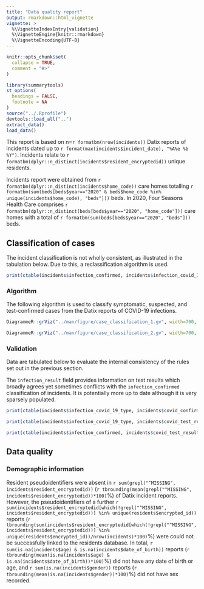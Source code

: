 ```yaml
---
title: "Data quality report"
output: rmarkdown::html_vignette
vignette: >
  %\VignetteIndexEntry{validation}
  %\VignetteEngine{knitr::rmarkdown}
  %\VignetteEncoding{UTF-8}
---
```


```r
knitr::opts_chunk$set(
  collapse = TRUE,
  comment = "#>"
)
```

```r
library(summarytools)
st_options(
  headings = FALSE,
  footnote = NA
)
source("../.Rprofile")
devtools::load_all("..")
extract_data()
load_data()
```


This report is based on n=`r formatbm(nrow(incidents))` Datix reports of incidents dated up to `r format(max(incidents$incident_date), "%A%e %b %Y")`. Incidents relate to `r formatbm(dplyr::n_distinct(incidents$resident_encryptedid))` unique residents. 

Incidents report were obtained from `r formatbm(dplyr::n_distinct(incidents$home_code))` care homes totalling `r formatbm(sum(beds[beds$year=="2020" & beds$home_code %in% unique(incidents$home_code), "beds"]))` beds. In 2020, Four Seasons Health Care comprises `r formatbm(dplyr::n_distinct(beds[beds$year=="2020", "home_code"]))` care homes with a total of `r formatbm(sum(beds[beds$year=="2020", "beds"]))` beds.


## Classification of cases

The incident classification is not wholly consistent, as illustrated in the tabulation below. Due to this, a reclassification algorithm is used.

```r
print(ctable(incidents$infection_confirmed, incidents$infection_covid_19_type, useNA = "always"), method = 'render')
```

### Algorithm

The following algorithm is used to classify symptomatic, suspected, and test-confirmed cases from the Datix reports of COVID-19 infections.


```r
DiagrammeR::grViz("../man/figure/case_classification_1.gv", width=700, height= 500)
```

```r
DiagrammeR::grViz("../man/figure/case_classification_2.gv", width=700, height= 400)
```

### Validation

Data are tabulated below to evaluate the internal consistency of the rules set out in the previous section.

The `infection_result` field provides information on test results which broadly agrees yet sometimes conflicts with the `infection_confirmed` classification of incidents. It is potentially more up to date although it is very sparsely populated.


```r
print(ctable(incidents$infection_covid_19_type, incidents$covid_confirmed, useNA = "always"), method = 'render')
```

```r
print(ctable(incidents$infection_covid_19_type, incidents$covid_test_result, useNA = "always"), method = 'render')
```

```r
print(ctable(incidents$infection_confirmed, incidents$covid_test_result, useNA = "always"), method = 'render')
```

## Data quality

### Demographic information

Resident pseudoidentifiers were absent in `r sum(grepl("^MISSING", incidents$resident_encryptedid))` (`r tbrounding(mean(grepl("^MISSING", incidents$resident_encryptedid))*100)`%) of Datix incident reports. However, the pseudoidentifiers of a further `r sum(incidents$resident_encryptedid[which(!grepl("^MISSING", incidents$resident_encryptedid))] %in% unique(residents$encrypted_id))` reports (`r tbrounding(sum(incidents$resident_encryptedid[which(!grepl("^MISSING", incidents$resident_encryptedid))] %in% unique(residents$encrypted_id))/nrow(incidents)*100)`%) were could not be successfully linked to the residents database. In total, `r sum(is.na(incidents$age) & is.na(incidents$date_of_birth))` reports (`r tbrounding(mean(is.na(incidents$age) & is.na(incidents$date_of_birth))*100)`%) did not have any date of birth or age, and `r sum(is.na(incidents$gender))` reports (`r tbrounding(mean(is.na(incidents$gender))*100)`%) did not have sex recorded. 






